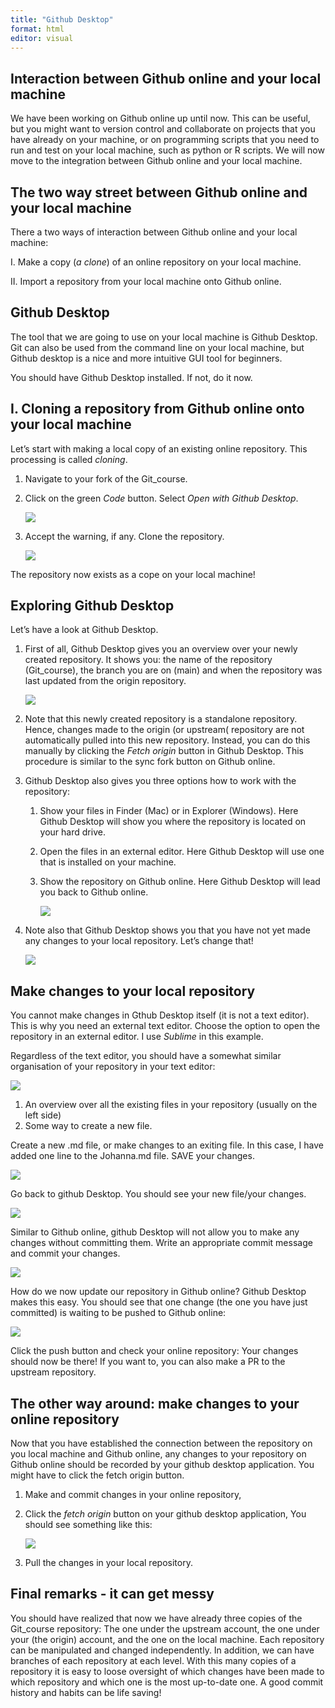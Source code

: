 ```yaml
---
title: "Github Desktop"
format: html
editor: visual
---
```


## Interaction between Github online and your local machine

We have been working on Github online up until now. This can be useful, but you might want to version control and collaborate on projects that you have already on your machine, or on programming scripts that you need to run and test on your local machine, such as python or R scripts. We will now move to the integration between Github online and your local machine.

## The two way street between Github online and your local machine

There a two ways of interaction between Github online and your local machine:

I. Make a copy (*a clone*) of an online repository on your local machine.

II\. Import a repository from your local machine onto Github online.

## Github Desktop

The tool that we are going to use on your local machine is Github Desktop. Git can also be used from the command line on your local machine, but Github desktop is a nice and more intuitive GUI tool for beginners.

You should have Github Desktop installed. If not, do it now.

## I. Cloning a repository from Github online onto your local machine

Let's start with making a local copy of an existing online repository. This processing is called *cloning*.

1.  Navigate to your fork of the Git_course.

```{=html}
<!-- -->
```
2.  Click on the green *Code* button. Select *Open with Github Desktop*.

    ![](img/Desktop1.png)

3.  Accept the warning, if any. Clone the repository.

    ![](img/Clone1.png)

The repository now exists as a cope on your local machine!

## Exploring Github Desktop

Let's have a look at Github Desktop.

1.  First of all, Github Desktop gives you an overview over your newly created repository. It shows you: the name of the repository (Git_course), the branch you are on (main) and when the repository was last updated from the origin repository.

    ![](img/Desktop3.png)

2.  Note that this newly created repository is a standalone repository. Hence, changes made to the origin (or upstream( repository are not automatically pulled into this new repository. Instead, you can do this manually by clicking the *Fetch origin* button in Github Desktop. This procedure is similar to the sync fork button on Github online.

3.  Github Desktop also gives you three options how to work with the repository:

    1.  Show your files in Finder (Mac) or in Explorer (Windows). Here Github Desktop will show you where the repository is located on your hard drive.

    2.  Open the files in an external editor. Here Github Desktop will use one that is installed on your machine.

    3.  Show the repository on Github online. Here Github Desktop will lead you back to Github online.

        ![](img/PR_Fork3.png)

4.  Note also that Github Desktop shows you that you have not yet made any changes to your local repository. Let's change that!

    ![](img/Desktop2.png)

## Make changes to your local repository

You cannot make changes in Gthub Desktop itself (it is not a text editor). This is why you need an external text editor. Choose the option to open the repository in an external editor. I use *Sublime* in this example.

Regardless of the text editor, you should have a somewhat similar organisation of your repository in your text editor:

![](img/Sublime1.png)

1.  An overview over all the existing files in your repository (usually on the left side)
2.  Some way to create a new file.

Create a new .md file, or make changes to an exiting file. In this case, I have added one line to the Johanna.md file. SAVE your changes.

![](img/Sublime2.png)

Go back to github Desktop. You should see your new file/your changes.

![](img/Sublime3.png)

Similar to Github online, github Desktop will not allow you to make any changes without committing them. Write an appropriate commit message and commit your changes.

![](img/Desktop4.png)

How do we now update our repository in Github online? Github Desktop makes this easy. You should see that one change (the one you have just committed) is waiting to be pushed to Github online:

![](img/Desktop5.png)

Click the push button and check your online repository: Your changes should now be there! If you want to, you can also make a PR to the upstream repository.

## The other way around: make changes to your online repository

Now that you have established the connection between the repository on you local machine and Github online, any changes to your repository on Github online should be recorded by your github desktop application. You might have to click the fetch origin button.

1.  Make and commit changes in your online repository,

2.  Click the *fetch origin* button on your github desktop application, You should see something like this:

    ![](img/Pull1.png)

3.  Pull the changes in your local repository.

## Final remarks - it can get messy

You should have realized that now we have already three copies of the Git_course repository: The one under the upstream account, the one under your (the origin) account, and the one on the local machine. Each repository can be manipulated and changed independently. In addition, we can have branches of each repository at each level. With this many copies of a repository it is easy to loose oversight of which changes have been made to which repository and which one is the most up-to-date one. A good commit history and habits can be life saving!
